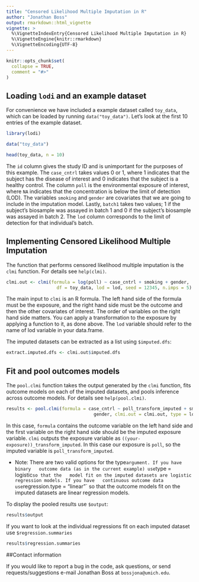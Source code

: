 ```yaml
---
title: "Censored Likelihood Multiple Imputation in R"
author: "Jonathan Boss"
output: rmarkdown::html_vignette
vignette: >
  %\VignetteIndexEntry{Censored Likelihood Multiple Imputation in R}
  %\VignetteEngine{knitr::rmarkdown}
  %\VignetteEncoding{UTF-8}
---
```


```r
knitr::opts_chunk$set(
  collapse = TRUE,
  comment = "#>"
)
```

## Loading `lodi` and an example dataset

For convenience we have included a example dataset called `toy_data`, which can
be loaded by running `data("toy_data")`. Let's look at the first 10 entries
of the example dataset.

```r
library(lodi)

data("toy_data")

head(toy_data, n = 10)
```

The `id` column gives the study ID and is unimportant for the purposes of this
example. The `case_cntrl` takes values 0 or 1, where 1 indicates that the
subject has the disease of interest and 0 indicates that the subject is a
healthy control. The column `poll` is the environmental exposure of interest,
where `NA` indicates that the concentration is below the limit of detection
(LOD). The variables `smoking` and `gender` are covariates that we are going to
include in the imputation model. Lastly, `batch1` takes two values; 1 if the
subject's biosample was assayed in batch 1 and 0 if the subject's biosample was
assayed in batch 2. The `lod` column corresponds to the limit of detection for
that individual's batch.

## Implementing Censored Likelihood Multiple Imputation

The function that performs censored likelihood multiple imputation is the
`clmi` function. For details see `help(clmi)`.

```r
clmi.out <- clmi(formula = log(poll) ~ case_cntrl + smoking + gender,
                   df = toy_data, lod = lod, seed = 12345, n.imps = 5)
```

The main input to `clmi` is an R formula. The left hand side of the formula
must be the exposure, and the right hand side must be the outcome and then
the other covariates of interest. The order of variables on the right hand side
matters. You can apply a transformation to the exposure by applying a function
to it, as done above. The `lod` variable should refer to the name of lod variable
in your data.frame.

The imputed datasets can be extracted as a list using `$imputed.dfs`:

```r
extract.imputed.dfs <- clmi.out$imputed.dfs
```

## Fit and pool outcomes models

The `pool.clmi` function takes the output generated by the `clmi` function, fits
outcome models on each of the imputed datasets, and pools inference across
outcome models. For details see `help(pool.clmi)`.

```r
results <- pool.clmi(formula = case_cntrl ~ poll_transform_imputed + smoking +
                                 gender, clmi.out = clmi.out, type = logistic)
```
In this case, `formula` contains the outcome variable on the left hand side
and the first variable on the right hand side should be the imputed exposure
variable. `clmi` outputs the exposure variable as
`((your-exposure))_transform_imputed`. In this case our exposure is `poll`,
so the imputed variable is `poll_transform_imputed`.

- Note: There are two valid options for the type` argument. If you have binary
  outcome data (as in the current example) use `type = logistic` so that the
  model fit on the imputed datasets are logistic regression models. If you have
  continuous outcome data use `regression.type = "linear"` so that the outcome
  models fit on the imputed datasets are linear regression models.

To display the pooled results use `$output`:

```r
results$output
```

If you want to look at the individual regressions fit on each imputed dataset use
  `$regression.summaries`

```r
results$regression.summaries
```

##Contact information

If you would like to report a bug in the code, ask questions, or send
requests/suggestions e-mail Jonathan Boss at `bossjona@umich.edu`.
